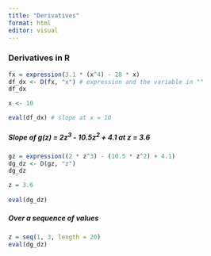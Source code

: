 ```yaml
---
title: "Derivatives"
format: html
editor: visual
---
```


### Derivatives in R

```r
fx = expression(3.1 * (x^4) - 28 * x) 
df_dx <- D(fx, "x") # expression and the variable in ""
df_dx

x <- 10

eval(df_dx) # slope at x = 10
```

##### Slope of g(z) = 2z^3^ - 10.5z^2^ + 4.1 at z = 3.6

```r
gz = expression((2 * z^3) - (10.5 * z^2) + 4.1)
dg_dz <- D(gz, "z")
dg_dz

z = 3.6
 
eval(dg_dz)

```

##### Over a sequence of values
```r
z = seq(1, 3, length = 20)
eval(dg_dz)

```

